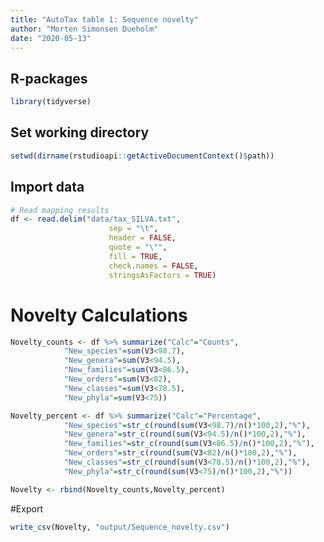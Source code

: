 ---
title: "AutoTax table 1: Sequence novelty"
author: "Morten Simonsen Dueholm"
date: "2020-05-13"
---

## R-packages
```{r, eval=FALSE, message=FALSE, warning=FALSE, include=FALSE}
library(tidyverse)
```
## Set working directory
```{r, echo=FALSE, message=FALSE, warning=FALSE}
setwd(dirname(rstudioapi::getActiveDocumentContext()$path))
```

## Import data
```{r, echo=FALSE, message=FALSE, warning=FALSE}
# Read mapping results
df <- read.delim("data/tax_SILVA.txt",
                      sep = "\t",
                      header = FALSE,
                      quote = "\"",
                      fill = TRUE,
                      check.names = FALSE,
                      stringsAsFactors = TRUE)
```

# Novelty Calculations
```{r, eval=FALSE, message=FALSE, warning=FALSE, include=FALSE}
Novelty_counts <- df %>% summarize("Calc"="Counts",
            "New_species"=sum(V3<98.7),
            "New_genera"=sum(V3<94.5),
            "New_families"=sum(V3<86.5),
            "New_orders"=sum(V3<82),
            "New_classes"=sum(V3<78.5),
            "New_phyla"=sum(V3<75))

Novelty_percent <- df %>% summarize("Calc"="Percentage",
            "New_species"=str_c(round(sum(V3<98.7)/n()*100,2),"%"),
            "New_genera"=str_c(round(sum(V3<94.5)/n()*100,2),"%"),
            "New_families"=str_c(round(sum(V3<86.5)/n()*100,2),"%"),
            "New_orders"=str_c(round(sum(V3<82)/n()*100,2),"%"),
            "New_classes"=str_c(round(sum(V3<78.5)/n()*100,2),"%"),
            "New_phyla"=str_c(round(sum(V3<75)/n()*100,2),"%"))

Novelty <- rbind(Novelty_counts,Novelty_percent)
```

#Export
```{r, eval=FALSE, message=FALSE, warning=FALSE, include=FALSE}
write_csv(Novelty, "output/Sequence_novelty.csv")
```